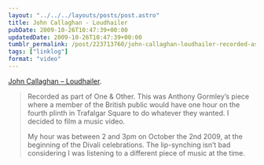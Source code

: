 ```yaml
---
layout: "../../../layouts/posts/post.astro"
title: John Callaghan - Loudhailer
pubDate: 2009-10-26T10:47:39+00:00
updatedDate: 2009-10-26T10:47:39+00:00
tumblr_permalink: /post/223713760/john-callaghan-loudhailer-recorded-as-part-of
tags: ["linklog"]
format: "video"
---
```



<YouTube id="https://www.youtube.com/watch?v=JgY4F51huZA" />

[John Callaghan &#8211; Loudhailer][1].

> Recorded as part of One & Other. This was Anthony Gormley&rsquo;s piece where a member of the British public would have one hour on the fourth plinth in Trafalgar Square to do whatever they wanted. I decided to film a music video.
>
> My hour was between 2 and 3pm on October the 2nd 2009, at the beginning of the Divali celebrations. The lip-synching isn&rsquo;t bad considering I was listening to a different piece of music at the time.

[1]: https://www.youtube.com/watch?v=JgY4F51huZA
